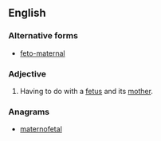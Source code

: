 ==English==

===Alternative forms===
* [[feto-maternal]]

===Adjective===
{{en-adj|-}}
# {{context|medicine|lang=en}} Having to do with a [[fetus]] and its [[mother]].

===Anagrams===
* [[maternofetal#English|maternofetal]]